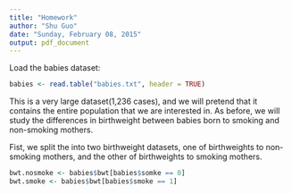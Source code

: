 ```yaml
---
title: "Homework"
author: "Shu Guo"
date: "Sunday, February 08, 2015"
output: pdf_document
---
```


Load the babies dataset:

```r
babies <- read.table("babies.txt", header = TRUE)
```

This is a very large dataset(1,236 cases), and we will pretend that it contains the entire population that we are interested in. As before, we will study the differences in birthweight between babies born to smoking and non-smoking mothers.

Fist, we split the into two birthweight datasets, one of birthweights to non-smoking mothers, and the other of birthweights to smoking mothers.

```r
bwt.nosmoke <- babies$bwt[babies$somke == 0]
bwt.smoke <- babies$bwt[babies$smoke == 1]
```